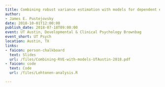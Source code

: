 ```yaml
---
title: Combining robust variance estimation with models for dependent effect sizes
author:
- James E. Pustejovsky
date: 2018-10-01T12:00:00
publish_date: 2018-07-18T09:00:00
event: UT Austin, Developmental & Clinical Psychology Brownbag
event_short: UT Psych
location: Austin, TX
links:
- faicon: person-chalkboard
  text: Slides
  url: /files/Combining-RVE-with-models-UTAustin-2018.pdf
- faicon: code
  text: Code
  url: /files/Lehtonen-analysis.R

---
```





